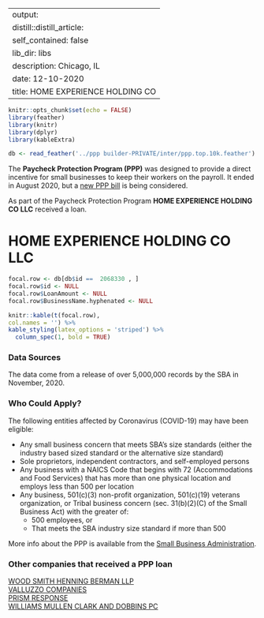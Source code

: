 
---
output:
  distill::distill_article:
    self_contained: false
    lib_dir: libs
description: Chicago, IL 
date: 12-10-2020
title: HOME EXPERIENCE HOLDING CO 
---




```r
knitr::opts_chunk$set(echo = FALSE)
library(feather)
library(knitr)
library(dplyr)
library(kableExtra)

db <- read_feather('../ppp builder-PRIVATE/inter/ppp.top.10k.feather')

```



The **Paycheck Protection Program (PPP)** was designed to provide a direct incentive for small businesses to keep their workers on the payroll. It ended in August 2020, but a [new PPP bill](https://thehill.com/policy/finance/529092-bipartisan-support-for-new-ppp-loans-gains-momentum-in-congress) is being considered.

As part of the Paycheck Protection Program **HOME EXPERIENCE HOLDING CO LLC** received a loan.


# HOME EXPERIENCE HOLDING CO LLC 

```r
focal.row <- db[db$id ==  2068330 , ]
focal.row$id <- NULL
focal.row$LoanAmount <- NULL
focal.row$BusinessName.hyphenated <- NULL

knitr::kable(t(focal.row), 
col.names = '') %>%
kable_styling(latex_options = 'striped') %>%
  column_spec(1, bold = TRUE)


```

### Data Sources

The data come from a release of over 5,000,000 records by the SBA in November, 2020.


### Who Could Apply?

The following entities affected by Coronavirus (COVID-19) may have been eligible:

+ Any small business concern that meets SBA’s size standards (either the industry based sized standard or the alternative size standard)
+ Sole proprietors, independent contractors, and self-employed persons
+ Any business with a NAICS Code that begins with 72 (Accommodations and Food Services) that has more than one physical location and employs less than 500 per location
+ Any business, 501(c)(3) non-profit organization, 501(c)(19) veterans organization, or Tribal business concern (sec. 31(b)(2)(C) of the Small Business Act) with the greater of:
  + 500 employees, or 
  + That meets the SBA industry size standard if more than 500


More info about the PPP is available from the [Small Business Administration](https://www.sba.gov/funding-programs/loans/coronavirus-relief-options/paycheck-protection-program).

 
### Other companies that received a PPP loan 
   
 [WOOD SMITH HENNING BERMAN LLP](/Paycheck-Protection-Program/5082916-WOOD-SMITH-HENNING-BERMAN-LLP) <br> [VALLUZZO COMPANIES](/Paycheck-Protection-Program/4889946-VALLUZZO-COMPANIES) <br> [PRISM RESPONSE](/Paycheck-Protection-Program/3708325-PRISM-RESPONSE) <br> [WILLIAMS MULLEN CLARK AND DOBBINS PC](/Paycheck-Protection-Program/5056621-WILLIAMS-MULLEN-CLARK-AND-DOBBINS-PC) <br>